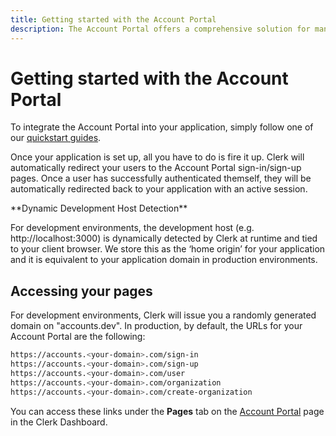```yaml
---
title: Getting started with the Account Portal
description: The Account Portal offers a comprehensive solution for managing user authentication and profile management in your web application and is the fastest way to add Clerk's authentication to your application with minimal code required.
---
```


# Getting started with the Account Portal  

To integrate the Account Portal into your application, simply follow one of our [quickstart guides](/docs/quickstarts/overview). 

Once your application is set up, all you have to do is fire it up. Clerk will automatically redirect your users to the Account Portal sign-in/sign-up pages. Once a user has successfully authenticated themself, they will be automatically redirected back to your application with an active session. 

<Callout type="info" emoji="💡">
  **Dynamic Development Host Detection**  

  For development environments, the development host (e.g. http://localhost:3000) is dynamically detected by Clerk at runtime and tied to your client browser. We store this as the ‘home origin’ for your application and it is equivalent to your application domain in production environments.
</Callout>

## Accessing your pages

For development environments, Clerk will issue you a randomly generated domain on "accounts.dev". In production, by default, the URLs for your Account Portal are the following:

```sh
https://accounts.<your-domain>.com/sign-in
https://accounts.<your-domain>.com/sign-up
https://accounts.<your-domain>.com/user
https://accounts.<your-domain>.com/organization
https://accounts.<your-domain>.com/create-organization
```

You can access these links under the **Pages** tab on the [Account Portal](https://dashboard.clerk.com/last-active?path=account-portal) page in the Clerk Dashboard.
